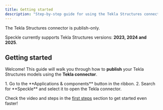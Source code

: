 ```yaml
---
title: Getting started  
description: "Step-by-step guide for using the Tekla Structures connector"
---
```

<Note>The Tekla Structures connector is publish-only.</Note>

<Info>Speckle currently supports Tekla Structures versions: **2023, 2024 and 2025**.</Info>

## Getting started

Welcome! This guide will walk you through how to **publish** your Tekla Structures models using the **Tekla connector**.


<BeforeYouBegin app="Tekla" />

<Steps>
  <Step title="Open the Tekla Structures connector">
    1. Go to the **Applications & components** button in the ribbon.
    2. Search for **Speckle** and select it to open the Tekla connector.
    <DuiLogin connector="Tekla" />
  </Step>

  <DuiPublish connector="Tekla" />

</Steps>

<Tip> Check the video and steps in the [first steps](/get-started/quickstart.mdx) section to get started even faster!</Tip>


<ConnectorConclusion connector="Tekla" actions="publish" />


<LearnMore />
